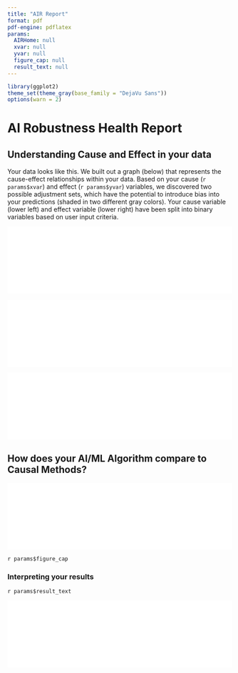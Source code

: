 ```yaml
---
title: "AIR Report"
format: pdf
pdf-engine: pdflatex
params:
  AIRHome: null
  xvar: null
  yvar: null
  figure_cap: null
  result_text: null
---
```


```r
library(ggplot2)
theme_set(theme_gray(base_family = "DejaVu Sans"))
options(warn = 2)
```

# AI Robustness Health Report

## Understanding Cause and Effect in your data

Your data looks like this. We built out a graph (below) that represents the cause-effect relationships within your data. Based on your cause (`r params$xvar`) and effect (`r params$yvar`) variables, we discovered two possible adjustment sets, which have the potential to introduce bias into your predictions (shaded in two different gray colors). Your cause variable (lower left) and effect variable (lower right) have been split into binary variables based on user input criteria. 

![](updatedgraph.pdf){width=100%}


![](xhist.pdf){width=100%}


![](yhist.pdf){width=100%}


## How does your AI/ML Algorithm compare to Causal Methods?

![](ribbon.pdf){width=100%}

`r params$figure_cap`

### Interpreting your results
`r params$result_text`

![](finalgraph.pdf){width=100%}
